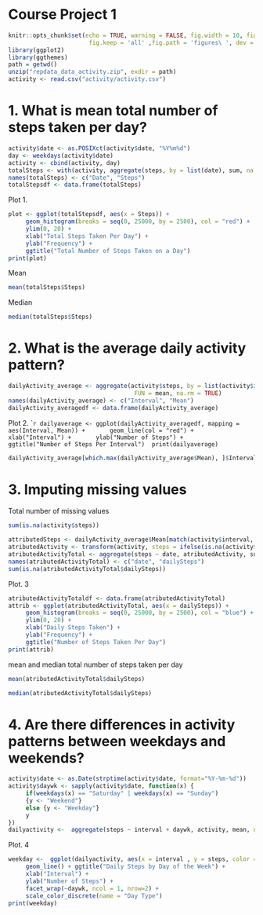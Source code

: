 Course Project 1
================

```r
knitr::opts_chunk$set(echo = TRUE, warning = FALSE, fig.width = 10, fig.height = 5,
                       fig.keep = 'all' ,fig.path = 'figures\ ', dev = 'png')
library(ggplot2)
library(ggthemes)
path = getwd()
unzip("repdata_data_activity.zip", exdir = path)
activity <- read.csv("activity/activity.csv")
```

1. What is mean total number of steps taken per day?
===================================================

```r
activity$date <- as.POSIXct(activity$date, "%Y%m%d")
day <- weekdays(activity$date)
activity <- cbind(activity, day)
totalSteps <- with(activity, aggregate(steps, by = list(date), sum, na.rm = TRUE))
names(totalSteps) <- c("Date", "Steps")
totalStepsdf <- data.frame(totalSteps)
```

Plot 1.

```r
plot <- ggplot(totalStepsdf, aes(x = Steps)) + 
     geom_histogram(breaks = seq(0, 25000, by = 2500), col = "red") + 
     ylim(0, 20) + 
     xlab("Total Steps Taken Per Day") + 
     ylab("Frequency") + 
     ggtitle("Total Number of Steps Taken on a Day")
print(plot)
```

Mean
```r
mean(totalSteps$Steps)
```

Median
```r
median(totalSteps$Steps)
```

2. What is the average daily activity pattern?
==============================================

```r
dailyActivity_average <- aggregate(activity$steps, by = list(activity$interval), 
                                    FUN = mean, na.rm = TRUE)
names(dailyActivity_average) <- c("Interval", "Mean")
dailyActivity_averagedf <- data.frame(dailyActivity_average)
```

Plot 2.
````r
dailyaverage <- ggplot(dailyActivity_averagedf, mapping = aes(Interval, Mean)) + 
     geom_line(col = "red") +
     xlab("Interval") + 
     ylab("Number of Steps") + 
     ggtitle("Number of Steps Per Interval") 
print(dailyaverage)
```

```r
dailyActivity_average[which.max(dailyActivity_average$Mean), ]$Interval
```

3. Imputing missing values
==========================
Total number of missing values
```r
sum(is.na(activity$steps))
```

```r
attributedSteps <- dailyActivity_average$Mean[match(activity$interval, dailyActivity_average)]
atributedActivity <- transform(activity, steps = ifelse(is.na(activity$steps), yes = attributedSteps, no = activity$steps))
atributedActivityTotal <- aggregate(steps ~ date, atributedActivity, sum)
names(atributedActivityTotal) <- c("date", "dailySteps")
sum(is.na(atributedActivityTotal$dailySteps))
```

Plot. 3
```r
atributedActivityTotaldf <- data.frame(atributedActivityTotal)
attrib <- ggplot(atributedActivityTotal, aes(x = dailySteps)) + 
     geom_histogram(breaks = seq(0, 25000, by = 2500), col = "blue") + 
     ylim(0, 20) + 
     xlab("Daily Steps Taken") + 
     ylab("Frequency") + 
     ggtitle("Number of Steps Taken Per Day")
print(attrib)
```

mean and median total number of steps taken per day

```r
mean(atributedActivityTotal$dailySteps)
```

```r
median(atributedActivityTotal$dailySteps)
```


4. Are there differences in activity patterns between weekdays and weekends?
============================================================================
```r
activity$date <- as.Date(strptime(activity$date, format="%Y-%m-%d"))
activity$daywk <- sapply(activity$date, function(x) {
     if(weekdays(x) == "Saturday" | weekdays(x) == "Sunday")
     {y <- "Weekend"}
     else {y <- "Weekday"}
     y
})
dailyactivity <-  aggregate(steps ~ interval + daywk, activity, mean, na.rm = TRUE)
```

Plot. 4
```r
weekday <-  ggplot(dailyactivity, aes(x = interval , y = steps, color = daywk)) + 
     geom_line() + ggtitle("Daily Steps by Day of the Week") + 
     xlab("Interval") + 
     ylab("Number of Steps") +
     facet_wrap(~daywk, ncol = 1, nrow=2) +
     scale_color_discrete(name = "Day Type")
print(weekday)
```



